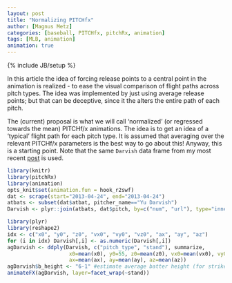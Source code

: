 ```yaml
---
layout: post
title: "Normalizing PITCHfx"
author: [Magnus Metz]
categories: [baseball, PITCHfx, pitchRx, animation]
tags: [MLB, animation]
animation: true
---
```

{% include JB/setup %}

In this article the idea of forcing release points to a
central point in the animation is realized - to ease the visual comparison of flight paths across pitch types.
The idea was implemented by just using average release points; but that can be deceptive, since it
the alters the entire path of each pitch.

The (current) proposal is what we will call 'normalized' (or regressed towards the mean) PITCHf/x animations. The idea is to get an idea
of a 'typical' flight path for each pitch type. It is assumed that averaging over the relevant PITCHf/x
parameters is the best way to go about this! Anyway,
this is a starting point. Note that the same `Darvish` data frame from my most recent
[post](http://magnusmetz.github.io/2014/05/yu-darvishs-deception-factor/) is used.

```r
library(knitr)
library(pitchRx)
library(animation)
opts_knit$set(animation.fun = hook_r2swf)
dat <- scrape(start="2013-04-24", end="2013-04-24")
atbats <- subset(dat$atbat, pitcher_name=="Yu Darvish")
Darvish <- plyr::join(atbats, dat$pitch, by=c("num", "url"), type="inner")
```


```r
library(plyr)
library(reshape2)
idx <- c("x0", "y0", "z0", "vx0", "vy0", "vz0", "ax", "ay", "az")
for (i in idx) Darvish[,i] <- as.numeric(Darvish[,i])
agDarvish <- ddply(Darvish, c("pitch_type", "stand"), summarize,
                    x0=mean(x0), y0=55, z0=mean(z0), vx0=mean(vx0), vy0=mean(vy0), vz0=mean(vz0),
                    ax=mean(ax), ay=mean(ay), az=mean(az))
agDarvish$b_height <- "6-1" #estimate average batter height (for strikezones)
animateFX(agDarvish, layer=facet_wrap(~stand))
```
